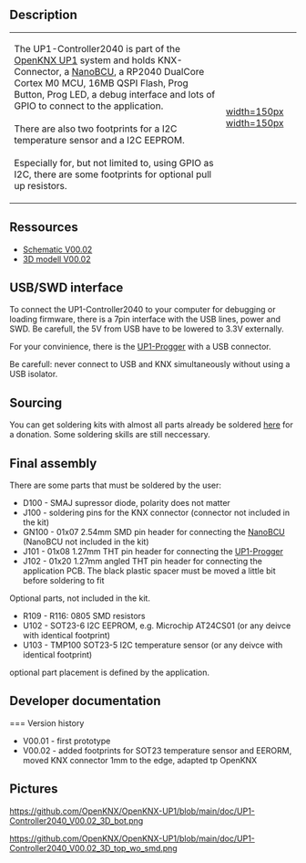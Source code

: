 == Description ==

{|
|-
| 
The UP1-Controller2040 is part of the [[OpenKNX UP1]] system and holds KNX-Connector, a [[NanoBCU]], a RP2040 DualCore Cortex M0 MCU, 16MB QSPI Flash, Prog Button, Prog LED, a debug interface and lots of GPIO to connect to the application.<br><br>
There are also two footprints for a I2C temperature sensor and a I2C EEPROM.<br><br>
Especially for, but not limited to, using GPIO as I2C, there are some footprints for optional pull up resistors.
| [[https://github.com/OpenKNX/OpenKNX-UP1/blob/main/doc/UP1-Controller2040_V00.02_3D_bot.png|width=150px]] [[https://github.com/OpenKNX/OpenKNX-UP1/blob/main/doc/UP1-Controller2040_V00.02_3D_top_wo_smd.png|width=150px]]
|}


== Ressources ==

* [https://github.com/OpenKNX/OpenKNX-UP1/blob/main/doc/UP1-Controller2040_V00.02.sch.pdf Schematic V00.02]
* [https://github.com/OpenKNX/OpenKNX-UP1/blob/main/doc/UP1-Controller2040_V00.02.step 3D modell V00.02]

== USB/SWD interface ==

To connect the UP1-Controller2040 to your computer for debugging or loading firmware, there is a 7pin interface with the USB lines, power and SWD. Be carefull, the 5V from USB have to be lowered to 3.3V externally.

For your convinience, there is the [[UP1-Progger]] with a USB connector.

Be carefull: never connect to USB and KNX simultaneously without using a USB isolator.

== Sourcing  ==

You can get soldering kits with almost all parts already be soldered [http://shop.sirsydom.de here] for a donation. Some soldering skills are still  neccessary.

== Final assembly ==

There are some parts that must be soldered by the user:
* D100 - SMAJ supressor diode, polarity does not matter
* J100 - soldering pins for the KNX connector (connector not included in the kit)
* GN100 - 01x07 2.54mm SMD pin header for connecting the [[NanoBCU]] (NanoBCU not included in the kit)
* J101 - 01x08 1.27mm THT pin header for connecting the [[UP1-Progger]]
* J102 - 01x20 1.27mm angled THT pin header for connecting the application PCB. The black plastic spacer must be moved a little bit before soldering to fit


Optional parts, not included in the kit. 

* R109 - R116: 0805 SMD resistors
* U102 - SOT23-6 I2C EEPROM, e.g. Microchip AT24CS01 (or any deivce with identical footprint)
* U103 - TMP100 SOT23-5 I2C temperature sensor (or any deivce with identical footprint)

optional part placement is defined by the application.

== Developer documentation ==

=== Version history

* V00.01 - first prototype
* V00.02 - added footprints for SOT23 temperature sensor and EERORM, moved KNX connector 1mm to the edge, adapted tp OpenKNX


== Pictures ==

[[https://github.com/OpenKNX/OpenKNX-UP1/blob/main/doc/UP1-Controller2040_V00.02_3D_bot.png]]

[[https://github.com/OpenKNX/OpenKNX-UP1/blob/main/doc/UP1-Controller2040_V00.02_3D_top_wo_smd.png]]

